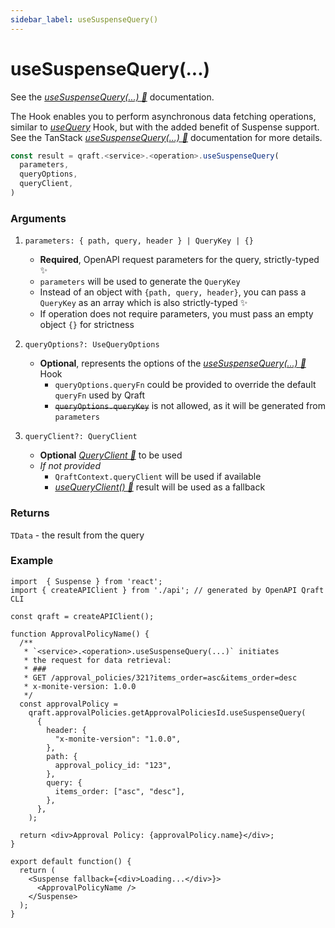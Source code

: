 ```yaml
---
sidebar_label: useSuspenseQuery()
---
```


# useSuspenseQuery(...)

See the [_useSuspenseQuery(...) 🌴_](https://tanstack.com/query/latest/docs/framework/react/reference/useSuspenseQuery) documentation.

The Hook enables you to perform asynchronous data fetching operations,
similar to [_useQuery_](/hooks/useQuery.mdx) Hook, but with the added benefit of Suspense support.
See the TanStack [_useSuspenseQuery(...) 🌴_](https://tanstack.com/query/latest/docs/framework/react/reference/useSuspenseQuery)
documentation for more details.

```ts
const result = qraft.<service>.<operation>.useSuspenseQuery(
  parameters,
  queryOptions,
  queryClient,
)
```

### Arguments

1.  `parameters: { path, query, header } | QueryKey | {}`
    - **Required**, OpenAPI request parameters for the query, strictly-typed ✨
    - `parameters` will be used to generate the `QueryKey`
    - Instead of an object with `{path, query, header}`, you can pass a `QueryKey` as an array
      which is also strictly-typed ✨
    - If operation does not require parameters, you must pass an empty object `{}` for strictness

2.  `queryOptions?: UseQueryOptions`
    - **Optional**, represents the options of the [_useSuspenseQuery(...) 🌴_](https://tanstack.com/query/latest/docs/framework/react/reference/useSuspenseQuery) Hook
      - `queryOptions.queryFn` could be provided to override the default `queryFn` used by Qraft
      - ~~`queryOptions.queryKey`~~ is not allowed, as it will be generated from `parameters`

3.  `queryClient?: QueryClient`
    - **Optional** [_QueryClient 🌴_](https://tanstack.com/query/latest/docs/reference/QueryClient) to be used
    - _If not provided_
      - `QraftContext.queryClient` will be used if available
      - [_useQueryClient() 🌴_](https://tanstack.com/query/latest/docs/framework/react/reference/useQueryClient)
        result will be used as a fallback

### Returns

`TData` - the result from the query

### Example

```tsx title="src/ApprovalPolicyName.tsx"
import  { Suspense } from 'react';
import { createAPIClient } from './api'; // generated by OpenAPI Qraft CLI

const qraft = createAPIClient();

function ApprovalPolicyName() {
  /**
   * `<service>.<operation>.useSuspenseQuery(...)` initiates
   * the request for data retrieval:
   * ###
   * GET /approval_policies/321?items_order=asc&items_order=desc
   * x-monite-version: 1.0.0
   */
  const approvalPolicy =
    qraft.approvalPolicies.getApprovalPoliciesId.useSuspenseQuery(
      {
        header: {
          "x-monite-version": "1.0.0",
        },
        path: {
          approval_policy_id: "123",
        },
        query: {
          items_order: ["asc", "desc"],
        },
      },
    );

  return <div>Approval Policy: {approvalPolicy.name}</div>;
}

export default function() {
  return (
    <Suspense fallback={<div>Loading...</div>}>
      <ApprovalPolicyName />
    </Suspense>
  );
}
```
